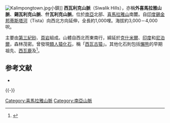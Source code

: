 [[File:Kalimpongtown.jpg|thumb]]小鎮]]
'''西瓦利克山脈'''（Siwalik Hills），亦稱'''外喜馬拉雅山脈'''、'''錫瓦利克山脈'''、'''什瓦利克山脈'''。位於[[南亞|南亞]]北部、[[喜馬拉雅山|喜馬拉雅山]]南麓。自[[印度|印度]][[錫金邦|錫金邦]][[蒂斯塔河|蒂斯塔河]]（Tista）向西北方向延伸，全長約1,000哩。海拔約3,000－4,000呎。

主要由[[第三紀|第三紀]][[砂岩|砂]]、[[頁岩|頁岩]]組成。山體自西北而東南行，綿延於[[克什米爾|克什米爾]]、[[印度|印度]]和[[尼泊爾|尼泊爾]]，森林茂密。曾發現[[類人猿|類人猿]][[化石|化石]]，稱「[[西瓦古猿|西瓦古猿]]」。其他化石則包括[[懶熊|懶熊]]的早期祖先、[[西瓦鹿|西瓦鹿]]及{{link-en|阿特拉斯象龜|Megalochelys atlas}}<ref>{{Cite web |url=http://www.bbc.com/earth/story/20150519-the-truth-about-giant-tortoises |title=存档副本 |access-date=2019-05-06 |archive-date=2020-11-14 |archive-url=https://web.archive.org/web/20201114174051/http://www.bbc.com/earth/story/20150519-the-truth-about-giant-tortoises |dead-url=no }}</ref>。

== 参考文献 ==
{{Wikisource1911Enc|西瓦利克山脈}}
{{reflist}}
* {{1911}}

{{-}}
{{GeoSouthAsia}}

{{Authority control}}
{{DEFAULTSORT:Sivalik}}
[[Category:喜馬拉雅山脈|Category:喜馬拉雅山脈]]
[[Category:南亞山脈|Category:南亞山脈]]

{{南亞小作品}}